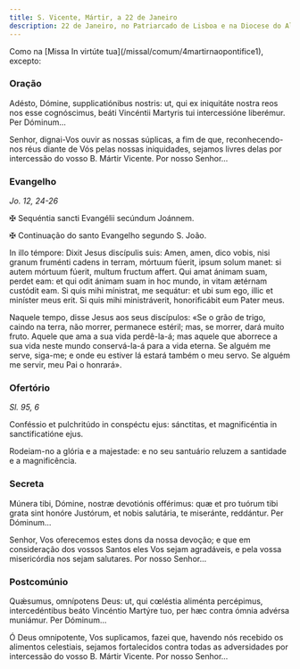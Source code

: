 ```yaml
---
title: S. Vicente, Mártir, a 22 de Janeiro
description: 22 de Janeiro, no Patriarcado de Lisboa e na Diocese do Algarve
---
```


<aside>
  Como na [Missa In virtúte tua](/missal/comum/4martirnaopontifice1), excepto:
</aside>

### Oração

<div class="side-by-side not-content">

Adésto, Dómine, supplicatiónibus nostris: ut, qui ex iniquitáte nostra reos nos esse cognóscimus, beáti Vincéntii Martyris tui intercessióne liberémur. Per Dóminum...

Senhor, dignai-Vos ouvir as nossas súplicas, a fim de que, reconhecendo-nos réus diante de Vós pelas nossas iniquidades, sejamos livres delas por intercessão do vosso B. Mártir Vicente. Por nosso Senhor...

</div>

### Evangelho

<em>Jo. 12, 24-26</em>

<div class="side-by-side not-content">

<span class="cross text-red-500">✠</span> Sequéntia sancti Evangélii secúndum
Joánnem.

<span class="cross text-red-500">✠</span> Continuação do santo Evangelho segundo
S. João.

In illo témpore: Dixit Jesus discípulis suis: Amen, amen, dico vobis, nisi granum fruménti cadens in terram, mórtuum fúerit, ipsum solum manet: si autem mórtuum fúerit, multum fructum affert. Qui amat ánimam suam, perdet eam: et qui odit ánimam suam in hoc mundo, in vitam ætérnam custódit eam. Si quis mihi mínistrat, me sequátur: et ubi sum ego, illic et miníster meus erit. Si quis mihi ministráverit, honorificábit eum Pater meus.

Naquele tempo, disse Jesus aos seus discípulos: «Se o grão de trigo, caindo na terra, não morrer, permanece estéril; mas, se morrer, dará muito fruto. Aquele que ama a sua vida perdê-la-á; mas aquele que aborrece a sua vida neste mundo conservá-la-á para a vida eterna. Se alguém me serve, siga-me; e onde eu estiver lá estará também o meu servo. Se alguém me servir, meu Pai o honrará».

</div>

### Ofertório

<em>Sl. 95, 6</em>

<div class="side-by-side not-content">

Conféssio et pulchritúdo in conspéctu ejus: sánctitas, et magnificéntia in sanctificatióne ejus.

Rodeiam-no a glória e a majestade: e no seu santuário reluzem a santidade e a magnificência.

</div>

### Secreta

<div class="side-by-side not-content">

Múnera tibi, Dómine, nostræ devotiónis offérimus: quæ et pro tuórum tibi grata sint honóre Justórum, et nobis salutária, te miseránte, reddántur. Per Dóminum...

Senhor, Vos oferecemos estes dons da nossa devoção; e que em consideração dos vossos Santos eles Vos sejam agradáveis, e pela vossa misericórdia nos sejam salutares. Por nosso Senhor...

</div>

### Postcomúnio

<div class="side-by-side not-content">

Quǽsumus, omnípotens Deus: ut, qui cœléstia aliménta percépimus, intercedéntibus beáto Vincéntio Martýre tuo, per hæc contra ómnia advérsa muniámur. Per Dóminum...

Ó Deus omnipotente, Vos suplicamos, fazei que, havendo nós recebido os alimentos celestiais, sejamos fortalecidos contra todas as adversidades por intercessão do vosso B. Mártir Vicente. Por nosso Senhor...

</div>
